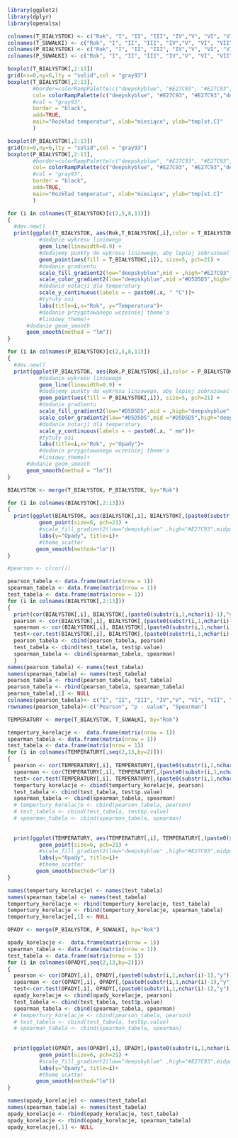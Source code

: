 

```r
library(ggplot2)
library(dplyr)
library(openxlsx)
```
```r
colnames(T_BIAŁYSTOK) <- c("Rok", "I", "II", "III", "IV","V", "VI", "VII", "VIII", "IX", "X", "XI", "XII" )
colnames(T_SUWAŁKI) <- c("Rok", "I", "II", "III", "IV","V", "VI", "VII", "VIII", "IX", "X", "XI", "XII" )
colnames(P_BIAŁYSTOK) <- c("Rok", "I", "II", "III", "IV","V", "VI", "VII", "VIII", "IX", "X", "XI", "XII" )
colnames(P_SUWAŁKI) <- c("Rok", "I", "II", "III", "IV","V", "VI", "VII", "VIII", "IX", "X", "XI", "XII" )
```

```r
boxplot(T_BIAŁYSTOK[,2:13])
grid(nx=0,ny=6,lty = "solid",col = "gray93")
boxplot(T_BIAŁYSTOK[,2:13], 
        #border=colorRampPalette(c("deepskyblue", "#E27C93", "#E27C93","deepskyblue"))( 12), 
        col= colorRampPalette(c("deepskyblue", "#E27C93", "#E27C93","deepskyblue"))( 12), 
        #col = "gray93",
        border = "black",
        add=TRUE,
        main="Rozkład temperatur", xlab="miesiące", ylab="tmp[st.C]"
        )

boxplot(P_BIAŁYSTOK[,2:13])
grid(nx=0,ny=6,lty = "solid",col = "gray93")
boxplot(P_BIAŁYSTOK[,2:13], 
        #border=colorRampPalette(c("deepskyblue", "#E27C93", "#E27C93","deepskyblue"))( 12), 
        col= colorRampPalette(c("deepskyblue", "#E27C93", "#E27C93","deepskyblue"))( 12), 
        #col = "gray93",
        border = "black",
        add=TRUE,
        main="Rozkład temperatur", xlab="miesiące", ylab="tmp[st.C]"
        )
```
```r
for (i in colnames(T_BIAŁYSTOK)[c(2,5,8,11)])
{
  #dev.new()
  print(ggplot(T_BIAŁYSTOK, aes(Rok,T_BIAŁYSTOK[,i],color = T_BIAŁYSTOK[,i]))+ 
          #dodanie wykresu liniowego 
          geom_line(linewidth=0.9) + 
          #dodajemy punkty do wykresu liniowego, aby lepiej zobrazować poszczególne dane (oraz ze względów estetycznych)
          geom_point(aes(fill = T_BIAŁYSTOK[,i]), size=5, pch=21) +
          #dodanie gradientu
          scale_fill_gradient2(low="deepskyblue",mid = ,high="#E27C93",midpoint = 7,limits=c(min(T_BIAŁYSTOK[2:13]),max(T_BIAŁYSTOK[2:13]))) +
          scale_color_gradient2(low="deepskyblue",mid ="#D5D5D5",high="#E27C93",midpoint = 7,limits=c(min(T_BIAŁYSTOK[2:13]),max(T_BIAŁYSTOK[2:13])))+ 
          #dodanie notacji dla temperatury
          scale_y_continuous(labels = ~ paste0(.x, " °C"))+
          #tytuły osi
          labs(title=i,x="Rok", y="Temperatura")+ 
          #dodanie przygotowanego wcześniej theme'a
          #liniowy_theme)+
      #dodanie geom_smooth
      geom_smooth(method = "lm"))
}
```
```r
for (i in colnames(P_BIAŁYSTOK)[c(2,5,8,11)])
{
  #dev.new()
  print(ggplot(P_BIAŁYSTOK, aes(Rok,P_BIAŁYSTOK[,i],color = P_BIAŁYSTOK[,i]))+ 
          #dodanie wykresu liniowego 
          geom_line(linewidth=0.9) + 
          #dodajemy punkty do wykresu liniowego, aby lepiej zobrazować poszczególne dane (oraz ze względów estetycznych)
          geom_point(aes(fill = P_BIAŁYSTOK[,i]), size=5, pch=21) +
          #dodanie gradientu
          scale_fill_gradient2(low="#D5D5D5",mid = ,high="deepskyblue",midpoint = 7,limits=c(min(P_BIAŁYSTOK[2:13]),max(P_BIAŁYSTOK[2:13]))) +
          scale_color_gradient2(low="#D5D5D5",mid ="#D5D5D5",high="deepskyblue",midpoint = 7,limits=c(min(P_BIAŁYSTOK[2:13]),max(P_BIAŁYSTOK[2:13])))+ 
          #dodanie notacji dla temperatury
          scale_y_continuous(labels = ~ paste0(.x, " mm"))+
          #tytuły osi
          labs(title=i,x="Rok", y="Opady")+ 
          #dodanie przygotowanego wcześniej theme'a
          #liniowy_theme)+
      #dodanie geom_smooth
      geom_smooth(method = "lm"))
}
```
```r
BIAŁYSTOK <- merge(T_BIAŁYSTOK, P_BIAŁYSTOK, by="Rok")

for (i in colnames(BIAŁYSTOK[,2:13]))
{
  print(ggplot(BIAŁYSTOK, aes(BIAŁYSTOK[,i], BIAŁYSTOK[,(paste0(substr(i,1,nchar(i)-1),"y"))]))+
          geom_point(size=6, pch=21) +
          #scale_fill_gradient2(low="deepskyblue" ,high="#E27C93",midpoint = 7,limits=c(min(T_BIAŁYSTOK[2:13]),max(BIAŁYSTOK[2:13])))+
          labs(y="Opady", title=i)+
          #theme_scatter
         geom_smooth(method="lm"))
}

```


```r
#pearson <- c(cor())

pearson_tabela <- data.frame(matrix(nrow = 1))
spearman_tabela <- data.frame(matrix(nrow = 1))
test_tabela <- data.frame(matrix(nrow = 1))
for (i in colnames(BIAŁYSTOK[,2:13])) 
{
  print(cor(BIAŁYSTOK[,i], BIAŁYSTOK[,(paste0(substr(i,1,nchar(i)-1),"y"))]))
  pearson <- cor(BIAŁYSTOK[,i], BIAŁYSTOK[,(paste0(substr(i,1,nchar(i)-1),"y"))])
  spearman <- cor(BIAŁYSTOK[,i], BIAŁYSTOK[,(paste0(substr(i,1,nchar(i)-1),"y"))], method="spearman")
  test<-cor.test(BIAŁYSTOK[,i], BIAŁYSTOK[,(paste0(substr(i,1,nchar(i)-1),"y"))])
  pearson_tabela <- cbind(pearson_tabela, pearson)
  test_tabela <- cbind(test_tabela, test$p.value)
  spearman_tabela <- cbind(spearman_tabela, spearman)
  }
names(pearson_tabela) <- names(test_tabela)
names(spearman_tabela) <- names(test_tabela)
pearson_tabela <- rbind(pearson_tabela, test_tabela)
pearson_tabela <- rbind(pearson_tabela, spearman_tabela)
pearson_tabela[,1] <- NULL 
colnames(pearson_tabela)<- c("I", "II", "III", "IV","V", "VI", "VII", "VIII", "IX", "X", "XI", "XII" )
rownames(pearson_tabela)<-c("Pearson", "p - value", "Spearman")


```
```r
TEMPERATURY <- merge(T_BIAŁYSTOK, T_SUWAŁKI, by="Rok")

tempertury_korelacje <-  data.frame(matrix(nrow = 1))
spearman_tabela <- data.frame(matrix(nrow = 1))
test_tabela <- data.frame(matrix(nrow = 1))
for (i in colnames(TEMPERATURY[,seq(2,13,by=2)]))
{
  pearson <- cor(TEMPERATURY[,i], TEMPERATURY[,(paste0(substr(i,1,nchar(i)-1),"y"))])
  spearman <- cor(TEMPERATURY[,i], TEMPERATURY[,(paste0(substr(i,1,nchar(i)-1),"y"))], method="spearman")
  test<-cor.test(TEMPERATURY[,i], TEMPERATURY[,(paste0(substr(i,1,nchar(i)-1),"y"))])
  tempertury_korelacje <- cbind(tempertury_korelacje, pearson)
  test_tabela <- cbind(test_tabela, test$p.value)
  spearman_tabela <- cbind(spearman_tabela, spearman)
  # tempertury_korelacje <- cbind(pearson_tabela, pearson)
  # test_tabela <- cbind(test_tabela, test$p.value)
  # spearman_tabela <- cbind(spearman_tabela, spearman)
  
  
  print(ggplot(TEMPERATURY, aes(TEMPERATURY[,i], TEMPERATURY[,(paste0(substr(i,1,nchar(i)-1),"y"))]))+
          geom_point(size=6, pch=21) +
          #scale_fill_gradient2(low="deepskyblue" ,high="#E27C93",midpoint = 7,limits=c(min(T_BIAŁYSTOK[2:13]),max(BIAŁYSTOK[2:13])))+
          labs(y="Opady", title=i)+
          #theme_scatter
         geom_smooth(method="lm"))
}

names(tempertury_korelacje) <- names(test_tabela)
names(spearman_tabela) <- names(test_tabela)
tempertury_korelacje <- rbind(tempertury_korelacje, test_tabela)
tempertury_korelacje <- rbind(tempertury_korelacje, spearman_tabela)
tempertury_korelacje[,1] <- NULL
```

```r

OPADY <- merge(P_BIAŁYSTOK, P_SUWAŁKI, by="Rok")

opady_korelacje <-  data.frame(matrix(nrow = 1))
spearman_tabela <- data.frame(matrix(nrow = 1))
test_tabela <- data.frame(matrix(nrow = 1))
for (i in colnames(OPADY[,seq(2,13,by=2)]))
{
  pearson <- cor(OPADY[,i], OPADY[,(paste0(substr(i,1,nchar(i)-1),"y"))])
  spearman <- cor(OPADY[,i], OPADY[,(paste0(substr(i,1,nchar(i)-1),"y"))], method="spearman")
  test<-cor.test(OPADY[,i], OPADY[,(paste0(substr(i,1,nchar(i)-1),"y"))])
  opady_korelacje <- cbind(opady_korelacje, pearson)
  test_tabela <- cbind(test_tabela, test$p.value)
  spearman_tabela <- cbind(spearman_tabela, spearman)
  # tempertury_korelacje <- cbind(pearson_tabela, pearson)
  # test_tabela <- cbind(test_tabela, test$p.value)
  # spearman_tabela <- cbind(spearman_tabela, spearman)
  
  
  print(ggplot(OPADY, aes(OPADY[,i], OPADY[,(paste0(substr(i,1,nchar(i)-1),"y"))]))+
          geom_point(size=6, pch=21) +
          #scale_fill_gradient2(low="deepskyblue" ,high="#E27C93",midpoint = 7,limits=c(min(T_BIAŁYSTOK[2:13]),max(BIAŁYSTOK[2:13])))+
          labs(y="Opady", title=i)+
          #theme_scatter
         geom_smooth(method="lm"))
}

names(opady_korelacje) <- names(test_tabela)
names(spearman_tabela) <- names(test_tabela)
opady_korelacje <- rbind(opady_korelacje, test_tabela)
opady_korelacje <- rbind(opady_korelacje, spearman_tabela)
opady_korelacje[,1] <- NULL
```

